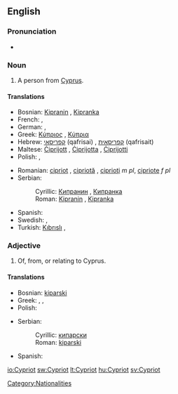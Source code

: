 ==English==

===Pronunciation===
* {{a|UK}} {{IPA|/ˈsɪp.ɹi.ət/}} {{SAMPA|/"sIp.rI.@t/}}

===Noun===
{{en-noun}}

# A person from [[Cyprus]].

====Translations====
{{trans-top|Person from Cyprus}}
* Bosnian: [[Kipranin#Bosnian|Kipranin]] {{m}}, [[Kipranka#Bosnian|Kipranka]] {{f}}
* French: {{t|fr|Chypriote}}, {{t+|fr|Cypriote}}
* German: {{t+|de|Zypriot|m}}, {{t+|de|Zypriotin|f}}
* Greek: [[Κύπριος]] {{m}}, [[Κύπρια]] {{f}}
* Hebrew: [[קפריסאי]] (qafrisai) {{m}}, [[קפריסאית]] (qafrisait) {{f}}
* Maltese: [[Ċiprijott]] {{m}}, [[Ċiprijotta]] {{f}}, [[Ċiprijotti]] {{p}}
* Polish: {{t+|pl|Cypryjczyk|m}}, {{t+|pl|Cypryjka|f}}
{{trans-mid}}
* Romanian: [[cipriot]] {{m}}, [[cipriotă]] {{f}}, [[ciprioţi]] ''m pl'', [[cipriote]] ''f pl''
* Serbian:
*: Cyrillic: [[Кипранин#Serbian|Кипранин]] {{m}}, [[Кипранка#Serbian|Кипранка]] {{f}}
*: Roman: [[Kipranin#Serbian|Kipranin]] {{m}}, [[Kipranka#Serbian|Kipranka]] {{f}}
* Spanish: {{t|es|chipriota}}
* Swedish: {{t+|sv|cypriot|c}}, {{t-|sv|cypriotiska|c}}
* Turkish: [[Kıbrıslı]] {{m}},{{f}}
{{trans-bottom}}

===Adjective===
{{en-adj|-}}

# Of, from, or relating to Cyprus.

====Translations====
{{trans-top|Of, from or relating to Cyprus}}
* Bosnian: [[kiparski#Bosnian|kiparski]] {{m}}
* Greek: {{t+|el|κυπριακός|m|sc=Grek}}, {{t+|el|κυπριακή|f|sc=Grek}}, {{t+|el|κυπριακό|n|sc=Grek}}
* Polish: {{t+|pl|cypryjski|m}}
{{trans-mid}}
* Serbian:
*: Cyrillic: [[кипарски#Serbian|кипарски]] {{m}}
*: Roman: [[kiparski#Serbian|kiparski]] {{m}}
* Spanish: {{t|es|chipriota}}
{{trans-bottom}}

[[Category:Nationalities]]

[[io:Cypriot]]
[[sw:Cypriot]]
[[lt:Cypriot]]
[[hu:Cypriot]]
[[sv:Cypriot]]